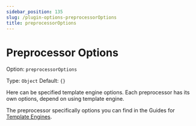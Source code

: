 ```yaml
---
sidebar_position: 135
slug: /plugin-options-preprocessorOptions
title: preprocessorOptions
---
```


# Preprocessor Options

Option: `preprocessorOptions`

Type: `Object` Default: `{}`


Here can be specified template engine options.
Each preprocessor has its own options, depend on using template engine.

The preprocessor specifically options you can find in the Guides for [Template Engines](/category/template-engines).
